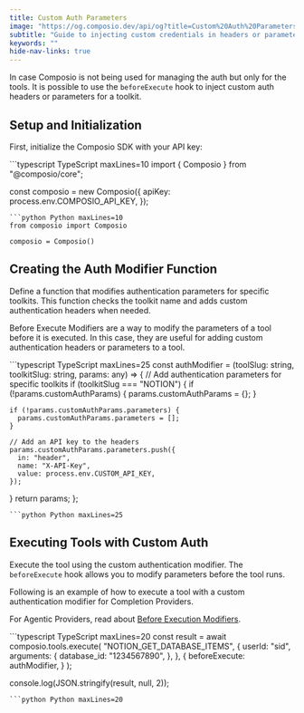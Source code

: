 ```yaml
---
title: Custom Auth Parameters
image: "https://og.composio.dev/api/og?title=Custom%20Auth%20Parameters"   # image for socials
subtitle: "Guide to injecting custom credentials in headers or parameters for a toolkit"
keywords: ""
hide-nav-links: true
---
```


In case Composio is not being used for managing the auth but only for the tools. It is possible to use the `beforeExecute` hook to inject custom auth headers or parameters for a toolkit.

## Setup and Initialization

First, initialize the Composio SDK with your API key:

<CodeGroup>
```typescript TypeScript maxLines=10
import { Composio } from "@composio/core";

const composio = new Composio({
  apiKey: process.env.COMPOSIO_API_KEY,
});
```
```python Python maxLines=10
from composio import Composio

composio = Composio()
```
</CodeGroup>

## Creating the Auth Modifier Function

Define a function that modifies authentication parameters for specific toolkits. This function checks the toolkit name and adds custom authentication headers when needed.

<Card title="This is a Before Execute Modifier!" href="/docs/modifiers/before-execution" icon="fa-magic">

Before Execute Modifiers are a way to modify the parameters of a tool before it is executed. In this case, they are useful for adding custom authentication headers or parameters to a tool.
</Card>

<CodeGroup>
```typescript TypeScript maxLines=25
const authModifier = (toolSlug: string, toolkitSlug: string, params: any) => {
  // Add authentication parameters for specific toolkits
  if (toolkitSlug === "NOTION") {
    if (!params.customAuthParams) {
      params.customAuthParams = {};
    }

    if (!params.customAuthParams.parameters) {
      params.customAuthParams.parameters = [];
    }

    // Add an API key to the headers
    params.customAuthParams.parameters.push({
      in: "header",
      name: "X-API-Key",
      value: process.env.CUSTOM_API_KEY,
    });
  }
  return params;
};
```
```python Python maxLines=25

```
</CodeGroup>

## Executing Tools with Custom Auth

Execute the tool using the custom authentication modifier. The `beforeExecute` hook allows you to modify parameters before the tool runs.


Following is an example of how to execute a tool with a custom authentication modifier for Completion Providers.

For Agentic Providers, read about [Before Execution Modifiers](/docs/modifiers/before-execution).

<CodeGroup>
```typescript TypeScript maxLines=20
const result = await composio.tools.execute(
  "NOTION_GET_DATABASE_ITEMS",
  {
    userId: "sid",
    arguments: {
      database_id: "1234567890",
    },
  },
  {
    beforeExecute: authModifier,
  }
);

console.log(JSON.stringify(result, null, 2));
```
```python Python maxLines=20

```
</CodeGroup>